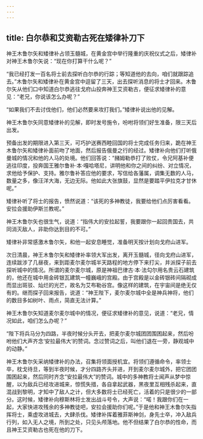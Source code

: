 ```yaml
---
---
---
```

title: 白尔恭和艾资勒古死在矮律补刀下
---




神王木鲁尔矢和矮律补占领玉髓城，在黄金宫中举行隆重的庆祝仪式之后，矮律补对神王木鲁尔矢说：“现在你打算干什么呢？”

“我已经打发一百名将士前去探听白尔恭的行踪；等知道他的去向，咱们就跟踪追去。”木鲁尔矢和矮律补在黄金宫中逗留了三天，出去探听消息的将士才回来。木鲁尔矢从他们口中知道白尔恭逃往戈府山投奔神王艾资勒古，便征求矮律补的意见：“老兄，你说该怎么办呢？”

“如果我们不去讨伐他们，他们必然要来攻打我们。”矮律补说出他的见解。

神王木鲁尔矢同意矮律补的见解，即时发号施令，吩咐将领们好生准备，限三天后出发。

预备出发的期限进入第三天，可巧护送赛西睦回国的将士完成任务归来，跪在神王木鲁尔矢和矮律补面前吻了地面，然后报告俄曼之行的经过。矮律补向他们打听俄曼城的情况和他的人马的处境。他们回答说：“赭姆勒恭打了败仗，令兄阿基补便逃往印度，投奔国王雅尔鲁补·本·嘎哈塔尼，讲明他和你之间的纠纷、对立情况，求他给予保护、支持。雅尔鲁补答应他的要求，写信给各藩属，调集无数的人马，数量之多，像汪洋大海，无边无际。他如此大张旗鼓，显然是要踏平伊拉克才甘休呢。”

矮律补听了将士的报告，愤然说道：“该死的多神教徒，我要给他们点厉害看看。安拉会援助伊斯兰教呢。”

神王木鲁尔矢也很生气，说道：“指伟大的安拉起誓，我要跟你一起回贵国去，共同消灭敌人，非助你达到目的不可。”

矮律补非常感激木鲁尔矢，和他一起安息睡觉，准备明天按计划向戈府山进军。

次日清晨，神王木鲁尔矢和矮律补率领大军出发，离开玉髓城，径向戈府山进军，连续跋涉了几昼夜，来到距麦尔麦尔城半天路程的地方停下来打尖，并派探子前去探听城中的情况。所谓的麦尔麦尔城，原是神祖巴律古·本·法勾尔用名贵云石建筑的，他还在城中用金砖银瓦建筑一幢巍峨的宫殿。由于宫殿是以金砖银砖间隔砌成而显出斑驳、灿烂的光芒，故名为艾布勒谷宫。像这样的建筑，在宇宙间是绝无仅有的。继而探子回来报告，说道：“神王陛下，麦尔麦尔城中全是神兵神将，他们的数目多如树叶、雨点，简直无法计算。”

神王木鲁尔矢知道麦尔麦尔城中的情况，便征求矮律补的意见，说道：“老兄，情况如此，咱们怎么办呢？”

“陛下将兵马分为四路，半夜时候分头开去，把麦尔麦尔城团团围困起来，然后吩咐他们大声齐念‘安拉最伟大’的赞词。念过赞词之后，叫他们退在一旁，静观城中的动静。”

神王木鲁尔矢采纳矮律补的办法，召集将领面授机宜。将领们遵循命令，率领士卒，枕戈待旦，等到半夜时候，才分四路齐头并进，开到麦尔麦尔城外，把它团团围困起来，然后同时齐念“安拉最伟大”的赞词。城中的多神教将士闻声从梦中惊醒，以为敌兵已经攻进城来，惊慌失措，各自拿起武器，黑夜里互相残杀起来，直混战到黎明，才知中了敌人之计，但大多数将士已经死亡，活着的只是很少的一部分。这时候，矮律补向穆斯林将士发出战斗号令，大声说：“喏！我跟你们在一起，大家快进攻残余的多神教徒吧，安拉会援助你们呢。”于是他和神王木鲁尔矢指挥将士，乘虚攻进城去，大肆杀伐。矮律补挥着雅菲斯神剑，身先士卒，冲入敌兵行列，如入无人之境，所到之处，只见头颅落地。他不但结果了白尔恭的性命，而且神王艾资勒古也死在他的刀下。